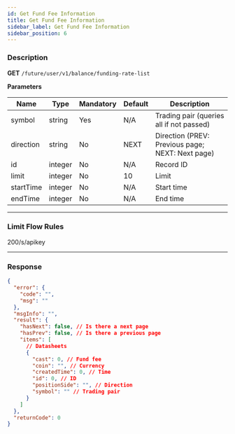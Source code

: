 ```yaml
---
id: Get Fund Fee Information
title: Get Fund Fee Information
sidebar_label: Get Fund Fee Information
sidebar_position: 6
---
```


### Description

**GET** `/future/user/v1/balance/funding-rate-list`

**Parameters**

| Name | Type | Mandatory | Default | Description |
| --- | --- | --- | --- | --- |
| symbol | string | Yes | N/A | Trading pair (queries all if not passed) |
| direction | string | No | NEXT | Direction (PREV: Previous page; NEXT: Next page) |
| id | integer | No | N/A | Record ID |
| limit | integer | No | 10 | Limit |
| startTime | integer | No | N/A | Start time |
| endTime | integer | No | N/A | End time |

---

### Limit Flow Rules

200/s/apikey

---

### Response

```json
{
  "error": {
    "code": "",
    "msg": ""
  },
  "msgInfo": "",
  "result": {
    "hasNext": false, // Is there a next page
    "hasPrev": false, // Is there a previous page
    "items": [
      // Datasheets
      {
        "cast": 0, // Fund fee
        "coin": "", // Currency
        "createdTime": 0, // Time
        "id": 0, // ID
        "positionSide": "", // Direction
        "symbol": "" // Trading pair
      }
    ]
  },
  "returnCode": 0
}
```
